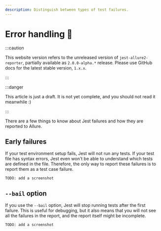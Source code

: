 ```yaml
---
description: Distinguish between types of test failures.
---
```


# Error handling 🚧

:::caution

This website version refers to the unreleased version of `jest-allure2-reporter`, partially available as `2.0.0-alpha.*` release.
Please use GitHub docs for the latest stable version, `1.x.x`.

:::

:::danger

This article is just a draft. It is not yet complete, and you should not read it meanwhile :)

:::

There are a few things to know about Jest failures and how they are reported to Allure.

## Early failures

If your test environment setup fails, Jest will not run any tests. If your test file has syntax errors, Jest even won't be able to understand which tests are defined in the file. Therefore, the only way to report these failures is to report them as a test case failure.

```
TODO: add a screenshot
```

## `--bail` option

If you use the `--bail` option, Jest will stop running tests after the first failure. This is useful for debugging, but it also means that you will not see all the failures in the report, and the report itself might be incomplete.

```
TODO: add a screenshot
```


